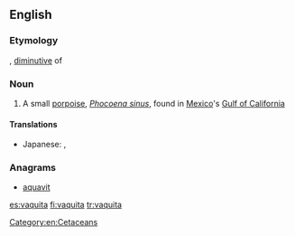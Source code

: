 ==English==

===Etymology===
{{etyl|es|en}} {{m|es|vaquita||little cow}}, [[diminutive]] of {{m|es|vaca||cow}}

===Noun===
{{wikipedia}}
{{en-noun}}

# A small [[porpoise]], ''[[Phocoena sinus]]'', found in [[Mexico]]'s [[Gulf of California]]

====Translations====
{{trans-top}}
{{trans-mid}}
* Japanese: {{t|ja|小頭鼠海豚|sc=Jpan}}, {{t|ja|コガシラネズミイルカ|tr=kogashira nezumiiruka|sc=Jpan}}
{{trans-bottom}}

===Anagrams===
* [[aquavit#English|aquavit]]

[[Category:en:Cetaceans]]

[[es:vaquita]]
[[fi:vaquita]]
[[tr:vaquita]]